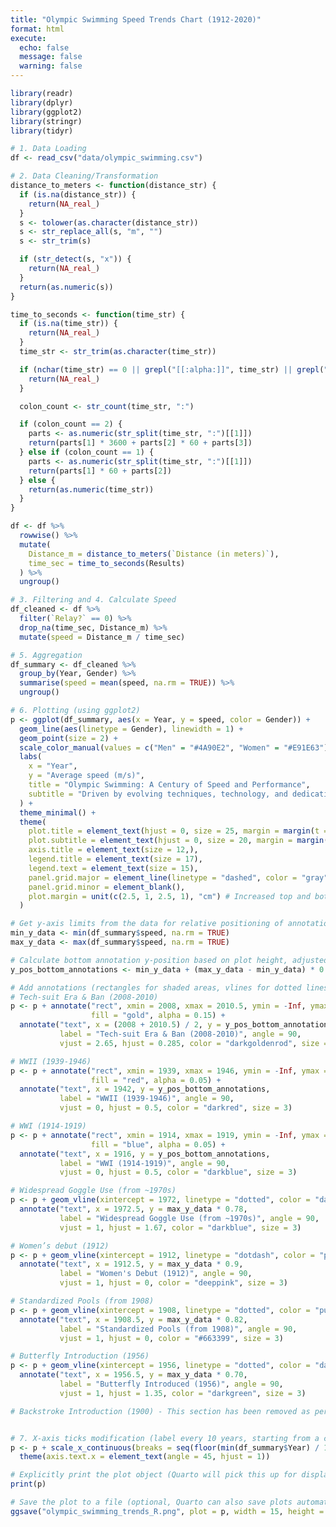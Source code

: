 ```yaml
---
title: "Olympic Swimming Speed Trends Chart (1912-2020)"
format: html
execute:
  echo: false
  message: false
  warning: false
---
```


```r
library(readr)
library(dplyr)
library(ggplot2)
library(stringr)
library(tidyr)
```

```r
# 1. Data Loading
df <- read_csv("data/olympic_swimming.csv")
```

```r
# 2. Data Cleaning/Transformation
distance_to_meters <- function(distance_str) {
  if (is.na(distance_str)) {
    return(NA_real_)
  }
  s <- tolower(as.character(distance_str))
  s <- str_replace_all(s, "m", "")
  s <- str_trim(s)

  if (str_detect(s, "x")) {
    return(NA_real_)
  }
  return(as.numeric(s))
}

time_to_seconds <- function(time_str) {
  if (is.na(time_str)) {
    return(NA_real_)
  }
  time_str <- str_trim(as.character(time_str))

  if (nchar(time_str) == 0 || grepl("[[:alpha:]]", time_str) || grepl(" ", time_str)) {
    return(NA_real_)
  }

  colon_count <- str_count(time_str, ":")

  if (colon_count == 2) {
    parts <- as.numeric(str_split(time_str, ":")[[1]])
    return(parts[1] * 3600 + parts[2] * 60 + parts[3])
  } else if (colon_count == 1) {
    parts <- as.numeric(str_split(time_str, ":")[[1]])
    return(parts[1] * 60 + parts[2])
  } else {
    return(as.numeric(time_str))
  }
}

df <- df %>%
  rowwise() %>%
  mutate(
    Distance_m = distance_to_meters(`Distance (in meters)`),
    time_sec = time_to_seconds(Results)
  ) %>%
  ungroup()
```

```r
# 3. Filtering and 4. Calculate Speed
df_cleaned <- df %>%
  filter(`Relay?` == 0) %>%
  drop_na(time_sec, Distance_m) %>%
  mutate(speed = Distance_m / time_sec)
```

```r
# 5. Aggregation
df_summary <- df_cleaned %>%
  group_by(Year, Gender) %>%
  summarise(speed = mean(speed, na.rm = TRUE)) %>%
  ungroup()
```

```r
# 6. Plotting (using ggplot2)
p <- ggplot(df_summary, aes(x = Year, y = speed, color = Gender)) +
  geom_line(aes(linetype = Gender), linewidth = 1) +
  geom_point(size = 2) +
  scale_color_manual(values = c("Men" = "#4A90E2", "Women" = "#E91E63")) +
  labs(
    x = "Year",
    y = "Average speed (m/s)",
    title = "Olympic Swimming: A Century of Speed and Performance",
    subtitle = "Driven by evolving techniques, technology, and dedication, speeds consistently improved."
  ) +
  theme_minimal() +
  theme(
    plot.title = element_text(hjust = 0, size = 25, margin = margin(t = 20, b = 10)),
    plot.subtitle = element_text(hjust = 0, size = 20, margin = margin(b = 20)),
    axis.title = element_text(size = 12,),
    legend.title = element_text(size = 17),
    legend.text = element_text(size = 15),
    panel.grid.major = element_line(linetype = "dashed", color = "gray"),
    panel.grid.minor = element_blank(),
    plot.margin = unit(c(2.5, 1, 2.5, 1), "cm") # Increased top and bottom margins for more space
  )

# Get y-axis limits from the data for relative positioning of annotations
min_y_data <- min(df_summary$speed, na.rm = TRUE)
max_y_data <- max(df_summary$speed, na.rm = TRUE)

# Calculate bottom annotation y-position based on plot height, adjusted to prevent cutoff
y_pos_bottom_annotations <- min_y_data + (max_y_data - min_y_data) * 0.05 # Increased from 0.02 to 0.05

# Add annotations (rectangles for shaded areas, vlines for dotted lines)
# Tech-suit Era & Ban (2008-2010)
p <- p + annotate("rect", xmin = 2008, xmax = 2010.5, ymin = -Inf, ymax = Inf,
                  fill = "gold", alpha = 0.15) +
  annotate("text", x = (2008 + 2010.5) / 2, y = y_pos_bottom_annotations,
           label = "Tech-suit Era & Ban (2008-2010)", angle = 90,
           vjust = 2.65, hjust = 0.285, color = "darkgoldenrod", size = 3)

# WWII (1939-1946)
p <- p + annotate("rect", xmin = 1939, xmax = 1946, ymin = -Inf, ymax = Inf,
                  fill = "red", alpha = 0.05) +
  annotate("text", x = 1942, y = y_pos_bottom_annotations,
           label = "WWII (1939-1946)", angle = 90,
           vjust = 0, hjust = 0.5, color = "darkred", size = 3)

# WWI (1914-1919)
p <- p + annotate("rect", xmin = 1914, xmax = 1919, ymin = -Inf, ymax = Inf,
                  fill = "blue", alpha = 0.05) +
  annotate("text", x = 1916, y = y_pos_bottom_annotations,
           label = "WWI (1914-1919)", angle = 90,
           vjust = 0, hjust = 0.5, color = "darkblue", size = 3)

# Widespread Goggle Use (from ~1970s)
p <- p + geom_vline(xintercept = 1972, linetype = "dotted", color = "darkblue", linewidth = 0.8) +
  annotate("text", x = 1972.5, y = max_y_data * 0.78,
           label = "Widespread Goggle Use (from ~1970s)", angle = 90,
           vjust = 1, hjust = 1.67, color = "darkblue", size = 3)

# Women’s debut (1912)
p <- p + geom_vline(xintercept = 1912, linetype = "dotdash", color = "pink", linewidth = 0.8) +
  annotate("text", x = 1912.5, y = max_y_data * 0.9,
           label = "Women's Debut (1912)", angle = 90,
           vjust = 1, hjust = 0, color = "deeppink", size = 3)

# Standardized Pools (from 1908)
p <- p + geom_vline(xintercept = 1908, linetype = "dotted", color = "purple", linewidth = 0.8) +
  annotate("text", x = 1908.5, y = max_y_data * 0.82,
           label = "Standardized Pools (from 1908)", angle = 90,
           vjust = 1, hjust = 0, color = "#663399", size = 3)

# Butterfly Introduction (1956)
p <- p + geom_vline(xintercept = 1956, linetype = "dotted", color = "darkgreen", linewidth = 0.8) +
  annotate("text", x = 1956.5, y = max_y_data * 0.70,
           label = "Butterfly Introduced (1956)", angle = 90,
           vjust = 1, hjust = 1.35, color = "darkgreen", size = 3)

# Backstroke Introduction (1900) - This section has been removed as per your request.


# 7. X-axis ticks modification (label every 10 years, starting from a clean decade)
p <- p + scale_x_continuous(breaks = seq(floor(min(df_summary$Year) / 10) * 10, ceiling(max(df_summary$Year) / 10) * 10, by = 10)) +
  theme(axis.text.x = element_text(angle = 45, hjust = 1))

# Explicitly print the plot object (Quarto will pick this up for display)
print(p)

# Save the plot to a file (optional, Quarto can also save plots automatically)
ggsave("olympic_swimming_trends_R.png", plot = p, width = 15, height = 8, units = "in")
```
